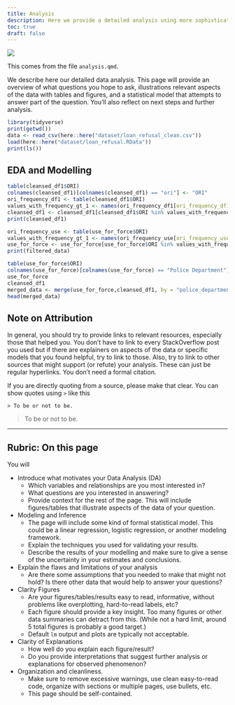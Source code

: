 ```yaml
---
title: Analysis
description: Here we provide a detailed analysis using more sophisticated statistics techniques.
toc: true
draft: false
---
```


![](https://upload.wikimedia.org/wikipedia/commons/7/77/Pebbleswithquarzite.jpg)


This comes from the file `analysis.qmd`.

We describe here our detailed data analysis.
This page will provide an overview of what questions you hope to ask, illustrations relevant aspects of the data with tables and figures, and a statistical model that attempts to answer part of the question.
You'll also reflect on next steps and further analysis.


```r
library(tidyverse)
print(getwd())
data <- read_csv(here::here("dataset/loan_refusal_clean.csv"))
load(here::here("dataset/loan_refusal.RData"))
print(ls())
```



## EDA and Modelling 

```r
table(cleansed_df1$ORI)
colnames(cleansed_df1)[colnames(cleansed_df1) == "ori"] <- "ORI"
ori_frequency_df1 <- table(cleansed_df1$ORI)
values_with_frequency_gt_1 <- names(ori_frequency_df1[ori_frequency_df1 = 1])
cleansed_df1 <- cleansed_df1[cleansed_df1$ORI %in% values_with_frequency_gt_1, ]
print(cleansed_df1)

ori_frequency_use <- table(use_for_force$ORI)
values_with_frequency_gt_1 <- names(ori_frequency_use[ori_frequency_use = 1])
use_for_force <- use_for_force[use_for_force$ORI %in% values_with_frequency_gt_1, ]
print(filtered_data)
```

```r
table(use_for_force$ORI)
colnames(use_for_force)[colnames(use_for_force) == "Police Department"] <- "police_department"
use_for_force
cleansed_df1
merged_data <- merge(use_for_force,cleansed_df1, by = "police_department", all = TRUE)
head(merged_data)
```


## Note on Attribution

In general, you should try to provide links to relevant resources, especially those that helped you. You don't have to link to every StackOverflow post you used but if there are explainers on aspects of the data or specific models that you found helpful, try to link to those. Also, try to link to other sources that might support (or refute) your analysis. These can just be regular hyperlinks. You don't need a formal citation.


If you are directly quoting from a source, please make that clear. You can show quotes using `>` like this

```
> To be or not to be.
```

> To be or not to be.

-------


## Rubric: On this page

You will


* Introduce what motivates your Data Analysis (DA)
  * Which variables and relationships are you most interested in?
  * What questions are you interested in answering?
  * Provide context for the rest of the page. This will include figures/tables that illustrate aspects of the data of your question.
* Modeling and Inference 
  * The page will include some kind of formal statistical model. This could be a linear regression, logistic regression, or another modeling framework.
  * Explain the techniques you used for validating your results.
  * Describe the results of your modelling and make sure to give a sense of the uncertainty in your estimates and conclusions.
* Explain the flaws and limitations of your analysis
  * Are there some assumptions that you needed to make that might not hold? Is there other data that would help to answer your questions?
* Clarity Figures
  * Are your figures/tables/results easy to read, informative, without problems like overplotting, hard-to-read labels, etc?
  * Each figure should provide a key insight. Too many figures or other data summaries can detract from this. (While not a hard limit, around 5 total figures is probably a good target.)
  * Default `lm` output and plots are typically not acceptable.
* Clarity of Explanations
  * How well do you explain each figure/result?
  * Do you provide interpretations that suggest further analysis or explanations for observed phenomenon?
* Organization and cleanliness.
  * Make sure to remove excessive warnings, use clean easy-to-read code, organize with sections or multiple pages, use bullets, etc.
  * This page should be self-contained.
